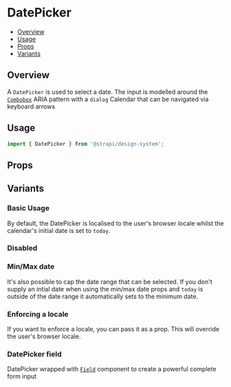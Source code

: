 

<Meta of={DatePickerStories} />

# DatePicker

- [Overview](#overview)
- [Usage](#usage)
- [Props](#props)
- [Variants](#variants)

## Overview

A `DatePicker` is used to select a date. The input is modelled around the
[`Combobox`](../?path=/docs/inputs-combobox--docs) ARIA pattern with a `dialog` Calendar that can be navigated via
keyboard arrows

<ViewSource path="components/DatePicker" />

## Usage

```js
import { DatePicker } from '@strapi/design-system';
```

<Canvas of={DatePickerStories.Base} />

## Props

<ArgsTable of={DatePicker} />

## Variants

### Basic Usage

By default, the DatePicker is localised to the user's browser locale whilst the calendar's initial date is set to
`today`.

<Canvas of={DatePickerStories.Base} />

### Disabled

<Canvas of={DatePickerStories.Disabled} />

### Min/Max date

It's also possible to cap the date range that can be selected. If you don't supply an intial date when using the min/max
date props and `today` is outside of the date range it automatically sets to the minimum date.

<Canvas of={DatePickerStories.MinMaxDate} />

### Enforcing a locale

If you want to enforce a locale, you can pass it as a prop. This will override the user's browser locale.

<Canvas of={DatePickerStories.Locale} />

### DatePicker field

DatePicker wrapped with [`Field`](../?path=/docs/components-field--docs) component to create a powerful complete form
input

<Canvas of={DatePickerStories.WithField} />
